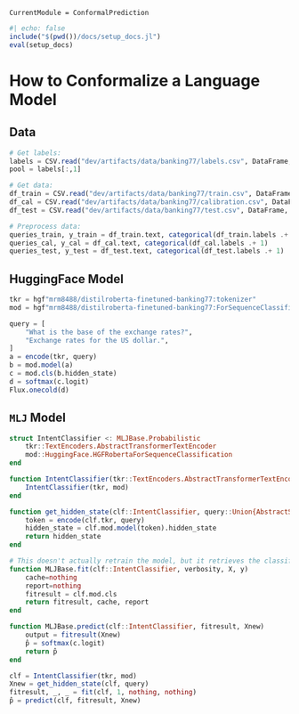 ```@meta
CurrentModule = ConformalPrediction
```

```julia
#| echo: false
include("$(pwd())/docs/setup_docs.jl")
eval(setup_docs)
```

# How to Conformalize a Language Model

## Data

```julia
# Get labels:
labels = CSV.read("dev/artifacts/data/banking77/labels.csv", DataFrame, drop=[1])
pool = labels[:,1]

# Get data:
df_train = CSV.read("dev/artifacts/data/banking77/train.csv", DataFrame, drop=[1])
df_cal = CSV.read("dev/artifacts/data/banking77/calibration.csv", DataFrame, drop=[1])
df_test = CSV.read("dev/artifacts/data/banking77/test.csv", DataFrame, drop=[1])

# Preprocess data:
queries_train, y_train = df_train.text, categorical(df_train.labels .+ 1)
queries_cal, y_cal = df_cal.text, categorical(df_cal.labels .+ 1)
queries_test, y_test = df_test.text, categorical(df_test.labels .+ 1)
```

## HuggingFace Model

```julia
tkr = hgf"mrm8488/distilroberta-finetuned-banking77:tokenizer"
mod = hgf"mrm8488/distilroberta-finetuned-banking77:ForSequenceClassification"
```


```julia
query = [
    "What is the base of the exchange rates?",
    "Exchange rates for the US dollar.",
]
a = encode(tkr, query)
b = mod.model(a)
c = mod.cls(b.hidden_state)
d = softmax(c.logit)
Flux.onecold(d)
```

## `MLJ` Model

```julia
struct IntentClassifier <: MLJBase.Probabilistic
    tkr::TextEncoders.AbstractTransformerTextEncoder
    mod::HuggingFace.HGFRobertaForSequenceClassification
end

function IntentClassifier(tkr::TextEncoders.AbstractTransformerTextEncoder, mod::HuggingFace.HGFRobertaForSequenceClassification)
    IntentClassifier(tkr, mod)
end

function get_hidden_state(clf::IntentClassifier, query::Union{AbstractString, Vector{<:AbstractString}})
    token = encode(clf.tkr, query)
    hidden_state = clf.mod.model(token).hidden_state
    return hidden_state
end

# This doesn't actually retrain the model, but it retrieves the classifier object
function MLJBase.fit(clf::IntentClassifier, verbosity, X, y)
    cache=nothing
    report=nothing
    fitresult = clf.mod.cls
    return fitresult, cache, report
end

function MLJBase.predict(clf::IntentClassifier, fitresult, Xnew)
    output = fitresult(Xnew)
    p̂ = softmax(c.logit)
    return p̂
end
```


```julia
clf = IntentClassifier(tkr, mod)
Xnew = get_hidden_state(clf, query)
fitresult, _, _ = fit(clf, 1, nothing, nothing)
p̂ = predict(clf, fitresult, Xnew)
```